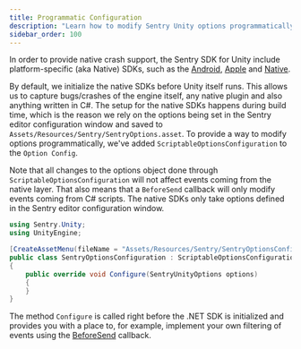 ```yaml
---
title: Programmatic Configuration
description: "Learn how to modify Sentry Unity options programmatically."
sidebar_order: 100
---
```


In order to provide native crash support, the Sentry SDK for Unity include platform-specific (aka Native) SDKs, such as the [Android](/platforms/android/), [Apple](/platforms/apple/guides/ios/) and [Native](/platforms/native/). 

By default, we initialize the native SDKs before Unity itself runs. This allows us to capture bugs/crashes of the engine itself, any native plugin and also anything written in C#. The setup for the native SDKs happens during build time, which is the reason we rely on the options being set in the Sentry editor configuration window and saved to `Assets/Resources/Sentry/SentryOptions.asset`. To provide a way to modify options programmatically, we've added `ScriptableOptionsConfiguration` to the `Option Config`.

Note that all changes to the options object done through `ScriptableOptionsConfiguration` will not affect events coming from the native layer. That also means that a `BeforeSend` callback will only modify events coming from C# scripts. The native SDKs only take options defined in the Sentry editor configuration window.

```csharp
using Sentry.Unity;
using UnityEngine;

[CreateAssetMenu(fileName = "Assets/Resources/Sentry/SentryOptionsConfiguration", menuName = "Sentry/SentryOptionsConfiguration", order = 999)]
public class SentryOptionsConfiguration : ScriptableOptionsConfiguration
{
    public override void Configure(SentryUnityOptions options)
    {
    }
}
```

The method `Configure` is called right before the .NET SDK is initialized and provides you with a place to, for example, implement your own filtering of events using the [BeforeSend](/platforms/unity/configuration/filtering/#using-platformidentifier-namebefore-send-) callback.

